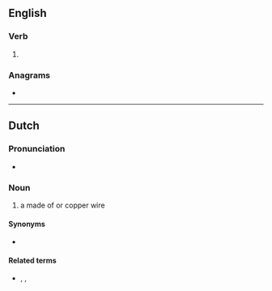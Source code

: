 ==English==

===Verb===
{{head|en|verb form}}

# {{en-third-person singular of|teem}}

===Anagrams===
* {{anagrams|en|meets|metes|steem|temes|temse}}

----

==Dutch==

===Pronunciation===
* {{audio|Nl-teems.ogg|Audio|lang=nl}}

===Noun===
{{nl-noun|f|-en|teemsje}}

# {{lb|nl|dated}} a {{l|en|sieve}} made of {{l|nl|horsehair}} or copper wire

====Synonyms====
* {{l|nl|zeef}}

====Related terms====
* {{l|nl|teemsen}}, {{l|nl|teemsdoek}}, {{l|nl|teemsmaker}}